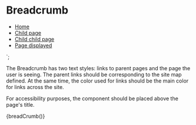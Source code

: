 
<Meta title="Patterns/Breadcrumb" />

# Breadcrumb

<nav class="breadcrumb caption bold" aria-label="breadcrumbs">
  <ul>
    <li><a href="#">Home</a></li>
    <li><a href="#">Child page</a></li>
    <li><a href="#">Child child page</a></li>
    <li class="is-active"><a href="#" aria-current="page displayed">Page displayed</a></li>
  </ul>
</nav>
`;

The Breadcrumb has two text styles: links to parent pages and the page the user is seeing. The parent links should be corresponding to the site map defined. At the same time, the color used for links should be the main color for links across the site.

For accessibility purposes, the component should be placed above the page's title.

<Preview mdxSource={breadCrumb()}>
  <Story
    name="Default"
    parameters={{
      design: figmaConfig('6368%3A9')
    }}
  >
    {breadCrumb()}
  </Story>
</Preview>
